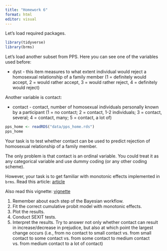 ```yaml
---
title: "Homework 6"
format: html
editor: visual
---
```


Let's load required packages.

```r
library(tidyverse)
library(brms)
```

Let's load another subset from PPS. Here you can see one of the variables used before:

-   dyst - this item measures to what extent individual would reject a homosexual relationship of a family member (1 = definitely would accept, 2 = would rather accept, 3 = would rather reject, 4 = definitely would reject)

Another variable is contact:

-   contact - contact, number of homosexual individuals personally known by a participant (1 = no contact; 2 = contact, 1-2 individuals; 3 = contact, several; 4 = contact, many; 5 = contact, a lot of)

```r
pps_home <- readRDS("data/pps_home.rds")
pps_home
```

Your task is to test whether contact can be used to predict rejection of homosexual relationship of a family member.

The only problem is that contact is an ordinal variable. You could treat it as any categorical variable and use dummy coding (or any other coding scheme).

However, your task is to get familiar with monotonic effects implemented in `brms`. Read this article: [article](https://bpspsychub.onlinelibrary.wiley.com/doi/full/10.1111/bmsp.12195)

Also read this vignette: [vignette](https://paul-buerkner.github.io/brms/articles/brms_monotonic.html)

1.  Remember about each step of the Bayesian workflow.
2.  Fit the correct cumulative probit model with monotonic effects.
3.  Plot the results.
4.  Conduct SEXIT tests.
5.  Interpret the results. Try to answer not only whether contact can result in increase/decrease in prejudice, but also at which point the largest change occurs (i.e., from no contact to small contact vs. from small contact to some contact vs. from some contact to medium contact vs. from medium contact to a lot of contact)
